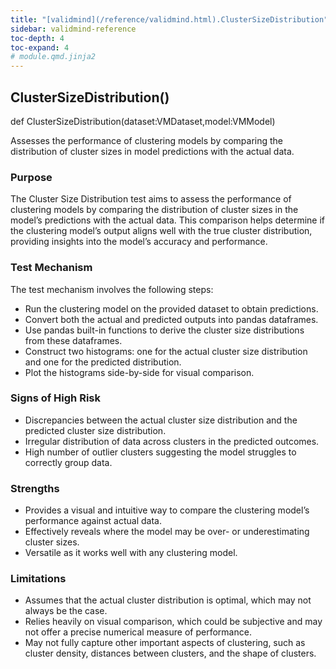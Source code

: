 ```yaml
---
title: "[validmind](/reference/validmind.html).ClusterSizeDistribution"
sidebar: validmind-reference
toc-depth: 4
toc-expand: 4
# module.qmd.jinja2
---
```


<!-- function.qmd.jinja2 -->

## ClusterSizeDistribution[()]{.muted}

<!-- signatures.jinja2 -->

::: {.signature}

<span class="kw">def</span> <span class="name">ClusterSizeDistribution</span>(<span class="param"><span class="n">dataset</span><span class="p">:</span><span class="n">VMDataset</span><span class="muted">,</span></span><span class="param"><span class="n">model</span><span class="p">:</span><span class="n">VMModel</span></span>)</span>

:::

<!-- docstring.jinja2 -->

Assesses the performance of clustering models by comparing the distribution of cluster sizes in model predictions with the actual data.

### Purpose

The Cluster Size Distribution test aims to assess the performance of clustering models by comparing the distribution of cluster sizes in the model's predictions with the actual data. This comparison helps determine if the clustering model's output aligns well with the true cluster distribution, providing insights into the model's accuracy and performance.

### Test Mechanism

The test mechanism involves the following steps:

- Run the clustering model on the provided dataset to obtain predictions.
- Convert both the actual and predicted outputs into pandas dataframes.
- Use pandas built-in functions to derive the cluster size distributions from these dataframes.
- Construct two histograms: one for the actual cluster size distribution and one for the predicted distribution.
- Plot the histograms side-by-side for visual comparison.

### Signs of High Risk

- Discrepancies between the actual cluster size distribution and the predicted cluster size distribution.
- Irregular distribution of data across clusters in the predicted outcomes.
- High number of outlier clusters suggesting the model struggles to correctly group data.

### Strengths

- Provides a visual and intuitive way to compare the clustering model's performance against actual data.
- Effectively reveals where the model may be over- or underestimating cluster sizes.
- Versatile as it works well with any clustering model.

### Limitations

- Assumes that the actual cluster distribution is optimal, which may not always be the case.
- Relies heavily on visual comparison, which could be subjective and may not offer a precise numerical measure of performance.
- May not fully capture other important aspects of clustering, such as cluster density, distances between clusters, and the shape of clusters.
